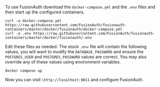 ---
---

To use FusionAuth download the `docker-compose.yml` and the `.env` files and then start up the configured containers.

```shell title="Download the FusionAuth docker files"
curl -o docker-compose.yml https://raw.githubusercontent.com/FusionAuth/fusionauth-containers/master/docker/fusionauth/docker-compose.yml
curl -o .env https://raw.githubusercontent.com/FusionAuth/fusionauth-containers/master/docker/fusionauth/.env
```

Edit these files as needed. The stock `.env` file will contain the following values, you will want to modify the `DATABASE_PASSWORD` and ensure the `POSTGRES_USER` and `POSTGRES_PASSWORD` values are correct. You may also override any of these values using environment variables.

<RemoteCode lang="shell"
            url="https://raw.githubusercontent.com/FusionAuth/fusionauth-containers/master/docker/fusionauth/.env"
            title="The .env file" />

```shell title="Starting FusionAuth"
docker compose up
```

Now you can visit `\http://localhost:9011` and configure FusionAuth.

